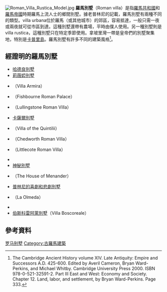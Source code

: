[[File:Roman_Villa_Rustica_Model.jpg|thumb]]
'''羅馬別墅'''（Roman villa）是指[[羅馬共和國|羅馬共和國]]和[[羅馬帝國|羅馬帝國]]時期羅馬上流人士的鄉間別墅。據老普林尼的記載，羅馬別墅有兩種不同的類型。villa urbana位於羅馬（或其他城市）的郊區，容易抵達，一般只需一夜或兩夜就可從市區到達。這種別墅還帶有農場，平時由僕人使用。另一種別墅則是villa rustica，這種別墅只在特定季節使用。拿坡里灣一帶是皇帝們的別墅聚集地，特別是[[卡普里島|卡普里島]]。羅馬別墅有許多不同的建築風格<ref>The Cambridge Ancient History volume XIV. Late Antiquity: Empire and Successors A.D. 425-600. Edited by Averil Cameron, Bryan Ward-Perkins, and Michael Whitby. Cambridge University Press 2000. ISBN 978-0-521-32591-2. Part III East and West: Economy and Society. Chapter 12. Land, labor, and settlement, by Bryan Ward-Perkins. Page 333.</ref>。

== 經證明的羅馬別墅 ==

* [[哈德良别墅|哈德良別墅]]
* [[莉薇婭別墅|莉薇婭別墅]]
* {{le|阿爾米拉別墅|Villa Armira}}（Villa Armira）
* {{le|菲什伯恩羅馬宮|Fishbourne Roman Palace}}（Fishbourne Roman Palace）
* {{le|羅林史東大宅|Lullingstone Roman Villa}}（Lullingstone Roman Villa）
* [[卡薩爾的古羅馬別墅|卡薩爾別墅]]
* {{le|昆蒂利尼別墅|Villa of the Quintilii}}（Villa of the Quintilii）
* {{le|切德沃思別墅|Chedworth Roman Villa}}（Chedworth Roman Villa）
* {{le|利特爾科特別墅|Littlecote Roman Villa}}（Littlecote Roman Villa）
* {{le|榟橔別墅|Żejtun Roman villa}}
* [[神秘別墅|神秘別墅]]
* {{le|米南德之家|Casa del Menandro}}（The House of Menander）
* [[别墅喜剧|普林尼的喜劇和悲劇別墅]]
* {{le|勞爾梅達別墅|La Olmeda}}（La Olmeda）
* {{le|博格別墅|Roman Villa Borg}}
* [[伯斯科雷阿萊別墅|伯斯科雷阿萊別墅]]（Villa Boscoreale）

==參考資料==
{{Reflist}}
{{庞贝考古遗址}}
[[Category:罗马别墅|]]
[[Category:古羅馬建築|Category:古羅馬建築]]